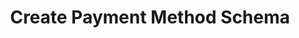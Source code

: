 ---
title: "Create Payment Method Schema"
openapi: "POST /paymentMethod/schema"
description: "Create a payment method schema."
---